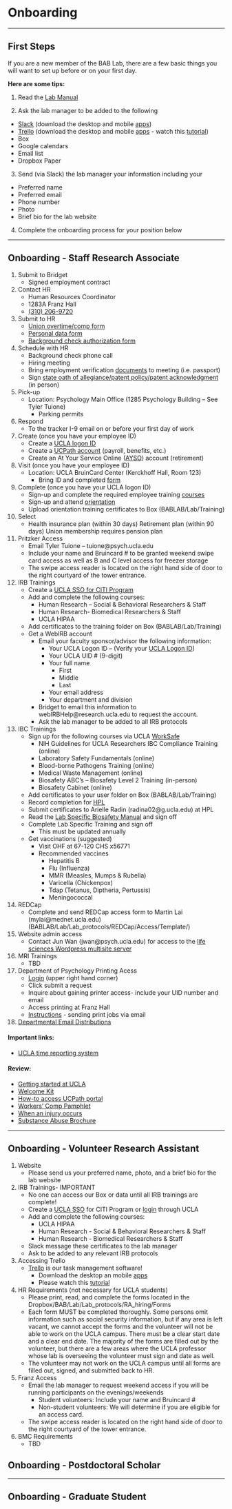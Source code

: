 # Onboarding

----------

## First Steps

If you are a new member of the BAB Lab, there are a few basic things you will want to set up before or on your first day. 

**Here are some tips:**

 1. Read the [Lab Manual](https://bab-lab.github.io/lab_manual/)

 2. Ask the lab manager to be added to the following
- [Slack](https://slack.com/) (download the desktop and mobile [apps](https://slack.com/downloads/mac))
- [Trello](https://trello.com/emilyanntowner/boards) (download the desktop and mobile [apps](https://trello.com/en-US/platforms) - watch this [tutorial](https://www.youtube.com/watch?v=_Ry-SnJygy8&feature=youtu.be))
- Box
- Google calendars
- Email list
- Dropbox Paper

3. Send (via Slack) the lab manager your information including your
- Preferred name
- Preferred email
- Phone number
- Photo
- Brief bio for the lab website

 4. Complete the onboarding process for your position below

----------

## Onboarding - Staff Research Associate

1. Submit to Bridget
    - Signed employment contract
2. Contact HR
    - Human Resources Coordinator
    - 1283A Franz Hall
    - <a href="tel:3102069720">(310) 206-9720</a>
3. Submit to HR
    - [Union overtime/comp form](https://ucla.app.box.com/s/z58tkq6l13qwl0zw5gtqhdxq0cne1wcu)
    - [Personal data form](https://ucla.app.box.com/s/7jmouwl8fbp5039qq4tfmreo5r5ydmjq)
    - [Background check authorization form](https://ucla.app.box.com/s/tothrcm0zcz50hj829bkcj1idclcudzr)
4. Schedule with HR
    - Background check phone call
    - Hiring meeting
    - Bring employment verification [documents](https://ucla.app.box.com/s/iwguajwkedo2zf2lfr5ie3z5tc4vnz7m) to meeting (i.e. passport)
    - Sign [state oath of allegiance/patent policy/patent acknowledgment](https://ucnet.universityofcalifornia.edu/forms/pdf/upay-585.pdf) (in person)
5. Pick-up
    - Location: Psychology Main Office (1285 Psychology Building – See Tyler Tuione)
        - Parking permits
6. Respond
    - To the tracker I-9 email on or before your first day of work
7. Create (once you have your employee ID)
    - Create a [UCLA logon ID](https://accounts.iam.ucla.edu/#/)
    - Create a [UCPath account](https://idpproxy-ucpath.universityofcalifornia.edu/simplesaml/module.php/ucpathdiscovery/disco.php?entityID=https://ucpath.universityofcalifornia.edu&return=https://idpproxy-ucpath.universityofcalifornia.edu/simplesaml/module.php/saml/sp/discoresp.php?AuthID=_6a3d8a7c8144ccec21e8fff0206d805c7b4d0beb08%253Ahttps%253A%252F%252Fidpproxy-ucpath.universityofcalifornia.edu%252Fsimplesaml%252Fsaml2%252Fidp%252FSSOService.php%253Fspentityid%253Dhttps%25253A%25252F%25252Fucpath.universityofcalifornia.edu%25253A443%25252Fsimplesaml%25252Fmodule.php%25252Fsaml%25252Fsp%25252Fmetadata.php%25252Fdefault-sp%2526cookieTime%253D1563390873%2526RelayState%253Dhttps%25253A%25252F%25252Fucpath.universityofcalifornia.edu%25252Fsaml_login&returnIDParam=idpentityid) (payroll, benefits, etc.)
    - Create an At Your Service Online ([AYSO](https://atyourserviceonline.ucop.edu/ayso/)) account (retirement)
8. Visit (once you have your employee ID)
    - Location: UCLA BruinCard Center (Kerckhoff Hall, Room 123)
        - Bring ID and completed [form](https://secure.bruincard.ucla.edu/BCW/BruinCard_Web/Docs/BC%20Terms%20%20Signature%2006.pdf)
9. Complete (once you have your UCLA logon ID)
    - Sign-up and complete the required employee training [courses](https://ucla.app.box.com/s/mizhokn39tq7z6odvnvutvaoko11n823)
    - Sign-up and attend [orientation](https://www.chr.ucla.edu/training-and-development/new-employee-orientation)
    - Upload orientation training certificates to Box (BABLAB/Lab/Training)
10. Select
    - Health insurance plan (within 30 days)
Retirement plan (within 90 days)
Union membership requires pension plan
11. Pritzker Access
    - Email Tyler Tuione – tuione@psych.ucla.edu
    - Include your name and Bruincard # to be granted weekend swipe card access as well as B and C level access for freezer storage
    - The swipe access reader is located on the right hand side of door to the right courtyard of the tower entrance.
12. IRB Trainings
    - Create a [UCLA SSO for CITI Program](http://ora.research.ucla.edu/OHRPP/Documents/Education/SSO_CITI_New_Acct.pdf)
    - Add and complete the following courses:
        - Human Research – Social & Behavioral Researchers & Staff
        - Human Research- Biomedical Researchers & Staff
        - UCLA HIPAA
    - Add certificates to the training folder on Box (BABLAB/Lab/Training)
    - Get a WebIRB account
        - Email your faculty sponsor/advisor the following information:
            - Your UCLA Logon ID – (Verify your [UCLA Logon ID](https://accounts.iam.ucla.edu/lookup))
            - Your UCLA UID # (9-digit)
            - Your full name
                - First
                - Middle
                - Last
            - Your email address
            - Your department and division
        - Bridget to email this information to webIRBHelp@research.ucla.edu to request the account.
        - Ask the lab manager to be added to all IRB protocols
13. IBC Trainings
    - Sign up for the following courses via UCLA [WorkSafe](https://worksafe.ucla.edu/Ability/Programs/Standard/Control/elmLearner.wml?PortalID=LearnerWeb)
        - NIH Guidelines for UCLA Researchers IBC Compliance Training (online)
        - Laboratory Safety Fundamentals (online)
        - Blood-borne Pathogens Training (online)
        - Medical Waste Management (online)
        - Biosafety ABC’s – Biosafety Level 2 Training (in-person)
        - Biosafety Cabinet (online)
    - Add certificates to your user folder on Box (BABLAB/Lab/Training)
    - Record completion for [HPL](https://docs.google.com/document/d/1hCYg4hYJ7wi4nsLl1vDs1a-7Of3Tnzvocx58bdcj2cc/edit)
    - Submit certificates to Arielle Radin (radina02@g.ucla.edu) at HPL
    - Read the [Lab Specific Biosafety Manual](https://ucla.box.com/s/igqe24fbhh6cjqqbysdjye482tuw0axd) and sign off
    - Complete Lab Specific Training and sign off
        - This must be updated annually
    - Get vaccinations (suggested)
        - Visit OHF at 67-120 CHS x56771
        - Recommended vaccines
            - Hepatitis B
            - Flu (Influenza)
            - MMR (Measles, Mumps & Rubella)
            - Varicella (Chickenpox)
            - Tdap (Tetanus, Diptheria, Pertussis)
            - Meningococcal
14. REDCap
    - Complete and send REDCap access form to Martin Lai (mylai@mednet.ucla.edu) (BABLAB/Lab/Lab_protocols/REDCap/Access/Template/)
15. Website admin access 
    - Contact Jun Wan (jwan@psych.ucla.edu) for access to the [life sciences Wordpress multisite server](https://sites.lifesci.ucla.edu/)
16. MRI Trainings
    - TBD 
17. Department of Psychology Printing Acess
    - [Login](https://support.lifesci.ucla.edu/hc/en-us) (upper right hand corner)
    - Click submit a request
    - Inquire about gaining printer access- include your UID number and email
    - Access printing at Franz Hall 
    - [Instructions](https://ucla.app.box.com/s/db0zzvgrydw1yz99yo1nlooq1j4n7jos) - sending print jobs via email 
18. [Departmental Email Distributions](https://ucla.app.box.com/v/Psych-Directory-List)

<h4>Important links:</h4>

- [UCLA time reporting system](24https://uctrs.it.ucla.edu/)

<h4>Review:</h4>

- [Getting started at UCLA](https://www.chr.ucla.edu/new-employee/getting-started)
- [Welcome Kit](https://ucnet.universityofcalifornia.edu/forms/pdf/welcome-kit.pdf)
- [How-to access UCPath portal](https://www.centralresourceunit.ucla.edu/s/)
- [Workers’ Comp
Pamphlet](https://ucla.app.box.com/s/jyzoag8v9qw6katuvgegjil8an2tsx2j)
- [When an injury occurs](https://ucla.app.box.com/s/nua4ypfpjlt1226fusney4zyvo6qzzhj)
- [Substance Abuse Brochure](https://ucla.app.box.com/s/qrj4j7bnca1r8fy9n1bdfdf6orf1g0dq)

----------

## Onboarding - Volunteer Research Assistant

1. Website
   - Please send us your preferred name, photo, and a brief bio for the lab website
2. IRB Trainings- IMPORTANT
   - No one can access our Box or data until all IRB trainings are complete!
   - Create a [UCLA SSO](https://ora.research.ucla.edu/OHRPP/Documents/Education/SSO_CITI_New_Acct.pdf) for CITI Program or [login](https://www.research.ucla.edu/CITIProgram/) through UCLA
   - Add and complete the following courses:
       - UCLA HIPAA
       - Human Research - Social & Behavioral Researchers & Staff
       - Human Research - Biomedical Researchers & Staff
   - Slack message these certificates to the lab manager
   - Ask to be added to any relevant IRB protocols
3. Accessing Trello
   - [Trello](https://trello.com) is our task management software!
      - Download the desktop an mobile [apps](https://trello.com/en-US/platforms)
      - Please watch this [tutorial](https://youtu.be/_Ry-SnJygy8)
4. HR Requirements (not necessary for UCLA students)
   - Please print, read, and complete the forms located in the Dropbox/BAB/Lab/Lab_protocols/RA_hiring/Forms
   - Each form MUST be completed thoroughly. Some persons omit information such as social security information, but if any area is left vacant, we cannot accept the forms and the volunteer will not be able to work on the UCLA campus. There must be a clear start date and a clear end date. The majority of the forms are filled out by the volunteer, but there are a few areas where the UCLA professor whose lab is overseeing the volunteer must sign and date as well. 
   - The volunteer may not work on the UCLA campus until all forms are filled out, signed, and submitted back to HR.
5. Franz Access
   - Email the lab manager to request weekend access if you will be running participants on the evenings/weekends
     - Student volunteers: Include your name and Bruincard #
     - Non-student volunteers: We will determine if you are eligible for an access card.
   - The swipe access reader is located on the right hand side of door to the right courtyard of the tower entrance.
6. BMC Requirements
   - TBD

## Onboarding - Postdoctoral Scholar

----------

## Onboarding - Graduate Student
